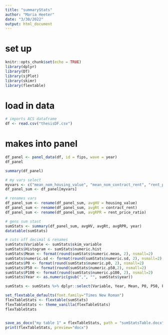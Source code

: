 ```yaml
---
title: "summaryStats"
author: "Maria Heeter"
date: "3/30/2022"
output: html_document
---
```


# set up 
```r
knitr::opts_chunk$set(echo = TRUE)
library(dplyr)
library(DT)
library(sjPlot)
library(skimr)
library(flextable)
```

# load in data 
```r
# imports ACS dataframe 
df <- read.csv("thesisDF.csv")
```

# makes into panel 

```r
df_panel <- panel_data(df, id = fips, wave = year)
df_panel

summary(df_panel)

# my vars select 
myvars <- c("mean_nom_housing_value", "mean_nom_contract_rent", "rent_price_ratio_national", "rent_price_ratio", "housing_value", "contract_rent") # see which to incl 
df_panel_sum <- df_panel[myvars]

# renames vars 
df_panel_sum <- rename(df_panel_sum, avgHV = housing_value)
df_panel_sum <- rename(df_panel_sum, avgRt = contract_rent)
df_panel_sum <- rename(df_panel_sum, avgRPR = rent_price_ratio)

# gens sum stast 
sumStats <- summary(df_panel_sum, avgHV, avgRt, avgRPR, year)
datatable(sumStats)

# cuts off decimal & renames
sumStats$Variable <- sumStats$skim_variable
sumStats$Histogram <- sumStats$numeric.hist
sumStats$Mean <- format(round(sumStats$numeric.mean, 2), nsmall=2)
sumStats$numeric.sd <- format(round(sumStats$numeric.sd, 2), nsmall=2)
sumStats$P0 <- format(round(sumStats$numeric.p0, 2), nsmall=2)
sumStats$P50 <- format(round(sumStats$numeric.p50,2), nsmall=2)
sumStats$P100 <- format(round(sumStats$numeric.p100, 2), nsmall=2)
sumStats$Year <- as.numeric(gsub(",", "", sumStats$year))

sumStats <- sumStats %>% dplyr::select(Variable, Year, Mean, P0, P50, P100)

set_flextable_defaults(font.family="Times New Roman")
flexTableStats <- flextable(sumStats)
flexTableStats <- theme_vanilla(flexTableStats)
flexTableStats


save_as_docx("my table 1" = flexTableStats, path = "sumStatsTable.docx")
print(flexTableStats, preview="docx")


```